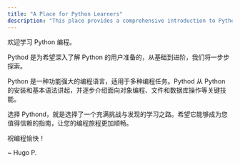 ```yaml
---
title: "A Place for Python Learners"
description: "This place provides a comprehensive introduction to Python programming, covering everything from basic syntax to advanced topics like object-oriented programming and data manipulation. It is designed to guide new and experienced programmers alike through a structured learning path, enriched with practical exercises and examples to enhance coding skills and problem-solving capabilities."
---
```


欢迎学习 Python 编程。

Pythod 是为希望深入了解 Python 的用户准备的，从基础到进阶，我们将一步步探索。

Python 是一种功能强大的编程语言，适用于多种编程任务。Pythod 从 Python 的安装和基本语法讲起，并逐步介绍面向对象编程、文件和数据库操作等关键技能。

选择 Pythond，就是选择了一个充满挑战与发现的学习之路。希望它能够成为您值得信赖的指南，让您的编程旅程更加顺畅。

祝编程愉快！

~ Hugo P.

